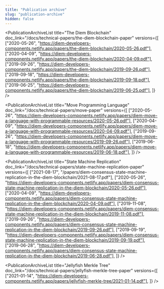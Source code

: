 ```yaml
---
title: "Publication archive"
slug: "publication-archive"
hidden: false
---
```


<div className="archiveContainer">

  <PublicationArchiveList
    title="The Diem Blockchain"
    doc_link="/docs/technical-papers/the-diem-blockchain-paper"
    versions={[
      ["2020-05-26", "https://diem-developers-components.netlify.app/papers/the-diem-blockchain/2020-05-26.pdf"],
      ["2020-04-09", "https://diem-developers-components.netlify.app/papers/the-diem-blockchain/2020-04-09.pdf"],
      ["2019-09-26", "https://diem-developers-components.netlify.app/papers/the-diem-blockchain/2019-09-26.pdf"],
      ["2019-09-18", "https://diem-developers-components.netlify.app/papers/the-diem-blockchain/2019-09-18.pdf"],
      ["2019-06-25", "https://diem-developers-components.netlify.app/papers/the-diem-blockchain/2019-06-25.pdf"],
    ]}
  />

  <PublicationArchiveList
    title="Move Programming Language"
    doc_link="/docs/technical-papers/move-paper"
    versions={[
      ["2020-05-26", "https://diem-developers-components.netlify.app/papers/diem-move-a-language-with-programmable-resources/2020-05-26.pdf"],
      ["2020-04-09", "https://diem-developers-components.netlify.app/papers/diem-move-a-language-with-programmable-resources/2020-04-09.pdf"],
      ["2019-09-26", "https://diem-developers-components.netlify.app/papers/diem-move-a-language-with-programmable-resources/2019-09-26.pdf"],
      ["2019-06-18", "https://diem-developers-components.netlify.app/papers/diem-move-a-language-with-programmable-resources/2019-06-18.pdf"],
    ]}
  />

  <PublicationArchiveList
    title="State Machine Replication"
    doc_link="/docs/technical-papers/state-machine-replication-paper"
    versions={[
      ["2021-08-17", "/papers/diem-consensus-state-machine-replication-in-the-diem-blockchain/2021-08-17.pdf"],
      ["2020-05-26", "https://diem-developers-components.netlify.app/papers/diem-consensus-state-machine-replication-in-the-diem-blockchain/2020-05-26.pdf"],
      ["2020-04-09", "https://diem-developers-components.netlify.app/papers/diem-consensus-state-machine-replication-in-the-diem-blockchain/2020-04-09.pdf"],
      ["2019-11-08", "https://diem-developers-components.netlify.app/papers/diem-consensus-state-machine-replication-in-the-diem-blockchain/2019-11-08.pdf"],
      ["2019-09-26", "https://diem-developers-components.netlify.app/papers/diem-consensus-state-machine-replication-in-the-diem-blockchain/2019-09-26.pdf"],
      ["2019-09-19", "https://diem-developers-components.netlify.app/papers/diem-consensus-state-machine-replication-in-the-diem-blockchain/2019-09-19.pdf"],
      ["2019-06-28", "https://diem-developers-components.netlify.app/papers/diem-consensus-state-machine-replication-in-the-diem-blockchain/2019-06-28.pdf"],
    ]}
  />


  <PublicationArchiveList
    title="Jellyfish Merkle Tree"
    doc_link="/docs/technical-papers/jellyfish-merkle-tree-paper"
    versions={[
      ["2021-01-14", "https://diem-developers-components.netlify.app/papers/jellyfish-merkle-tree/2021-01-14.pdf"],
    ]}
  />

</div>
